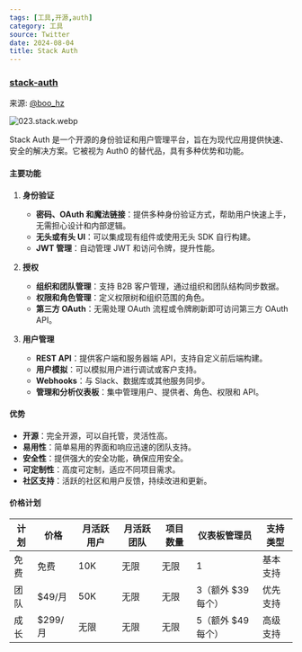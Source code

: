 ```yaml
---
tags: [工具,开源,auth]
category: 工具
source: Twitter
date: 2024-08-04
title: Stack Auth
---
```


### [stack-auth](https://stack-auth.com)

来源: [@boo_hz](https://x.com/boo_hz/status/1822470551681818901)

![023.stack.webp](https://img.mengpeng.tech/i/2024/11/24/6742f9be4a498.webp)

Stack Auth 是一个开源的身份验证和用户管理平台，旨在为现代应用提供快速、安全的解决方案。它被视为 Auth0 的替代品，具有多种优势和功能。

#### 主要功能

1. **身份验证**
   - **密码、OAuth 和魔法链接**：提供多种身份验证方式，帮助用户快速上手，无需担心设计和内部逻辑。
   - **无头或有头 UI**：可以集成现有组件或使用无头 SDK 自行构建。
   - **JWT 管理**：自动管理 JWT 和访问令牌，提升性能。

2. **授权**
   - **组织和团队管理**：支持 B2B 客户管理，通过组织和团队结构同步数据。
   - **权限和角色管理**：定义权限树和组织范围的角色。
   - **第三方 OAuth**：无需处理 OAuth 流程或令牌刷新即可访问第三方 OAuth API。

3. **用户管理**
   - **REST API**：提供客户端和服务器端 API，支持自定义前后端构建。
   - **用户模拟**：可以模拟用户进行调试或客户支持。
   - **Webhooks**：与 Slack、数据库或其他服务同步。
   - **管理和分析仪表板**：集中管理用户、提供者、角色、权限和 API。

#### 优势

- **开源**：完全开源，可以自托管，灵活性高。
- **易用性**：简单易用的界面和响应迅速的团队支持。
- **安全性**：提供强大的安全功能，确保应用安全。
- **可定制性**：高度可定制，适应不同项目需求。
- **社区支持**：活跃的社区和用户反馈，持续改进和更新。

#### 价格计划

| 计划    | 价格       | 月活跃用户 | 月活跃团队 | 项目数量 | 仪表板管理员 | 支持类型       |
| ------- | ---------- | ----------- | ----------- | -------- | ------------- | -------------- |
| 免费    | 免费       | 10K         | 无限        | 无限     | 1             | 基本支持       |
| 团队    | $49/月     | 50K         | 无限        | 无限     | 3（额外 $39 每个） | 优先支持       |
| 成长    | $299/月    | 无限        | 无限        | 无限     | 5（额外 $49 每个） | 高级支持       |

